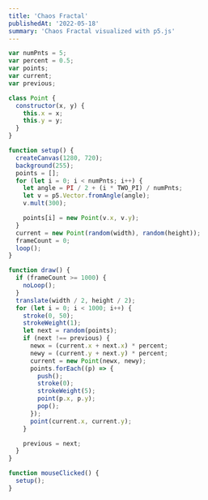 ```yaml
---
title: 'Chaos Fractal'
publishedAt: '2022-05-18'
summary: 'Chaos Fractal visualized with p5.js'
---
```


<CodeIframe
  src="/source/chaos-fractal-p5/index.html"
  width={1280}
  height={720}
  scalew={0.525}
  scaleh={0.525}
/>

```js
var numPnts = 5;
var percent = 0.5;
var points;
var current;
var previous;

class Point {
  constructor(x, y) {
    this.x = x;
    this.y = y;
  }
}

function setup() {
  createCanvas(1280, 720);
  background(255);
  points = [];
  for (let i = 0; i < numPnts; i++) {
    let angle = PI / 2 + (i * TWO_PI) / numPnts;
    let v = p5.Vector.fromAngle(angle);
    v.mult(300);

    points[i] = new Point(v.x, v.y);
  }
  current = new Point(random(width), random(height));
  frameCount = 0;
  loop();
}

function draw() {
  if (frameCount >= 1000) {
    noLoop();
  }
  translate(width / 2, height / 2);
  for (let i = 0; i < 1000; i++) {
    stroke(0, 50);
    strokeWeight(1);
    let next = random(points);
    if (next !== previous) {
      newx = (current.x + next.x) * percent;
      newy = (current.y + next.y) * percent;
      current = new Point(newx, newy);
      points.forEach((p) => {
        push();
        stroke(0);
        strokeWeight(5);
        point(p.x, p.y);
        pop();
      });
      point(current.x, current.y);
    }

    previous = next;
  }
}

function mouseClicked() {
  setup();
}
```
